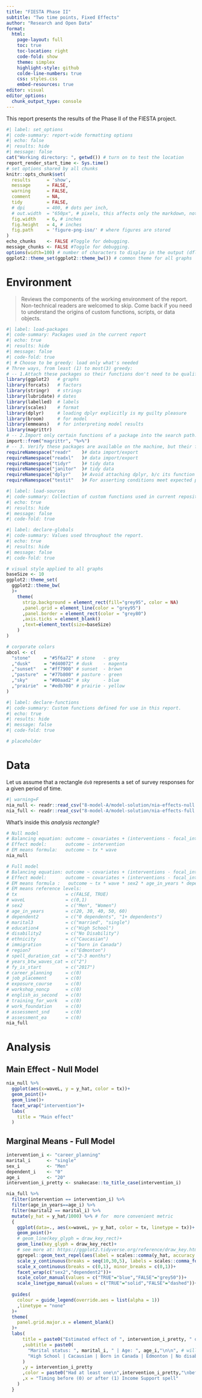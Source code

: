 ```yaml
---
title: "FIESTA Phase II"
subtitle: "Two time points, Fixed Effects"
author: "Research and Open Data"
format:
  html:
    page-layout: full
    toc: true
    toc-location: right
    code-fold: show
    theme: simplex
    highlight-style: github
    colde-line-numbers: true
    css: styles.css
    embed-resources: true 
editor: visual
editor_options: 
  chunk_output_type: console
---
```


This report presents the results of the Phase II of the FIESTA project. 

```r
#| label: set_options
#| code-summary: report-wide formatting options
#| echo: false
#| results: hide
#| message: false 
cat("Working directory: ", getwd()) # turn on to test the location
report_render_start_time <- Sys.time()
# set options shared by all chunks
knitr::opts_chunk$set(
  results      = 'show',
  message      = FALSE,
  warning      = FALSE,
  comment      = NA,
  tidy         = FALSE,
  # dpi        = 400, # dots per inch,
  # out.width  = "650px", # pixels, this affects only the markdown, not the underlying png file.  The height will be scaled appropriately.
  fig.width    = 6, # inches
  fig.height   = 4, # inches
  fig.path     = 'figure-png-iso/' # where figures are stored
)
echo_chunks    <- FALSE #Toggle for debugging.
message_chunks <- FALSE #Toggle for debugging.
options(width=100) # number of characters to display in the output (dflt = 80)
ggplot2::theme_set(ggplot2::theme_bw()) # common theme for all graphs
```

# Environment

> Reviews the components of the working environment of the report. Non-technical readers are welcomed to skip. Come back if you need to understand the origins of custom functions, scripts, or data objects.

```r
#| label: load-packages
#| code-summary: Packages used in the current report
#| echo: true
#| results: hide
#| message: false
#| code-fold: true
#| # Choose to be greedy: load only what's needed
# Three ways, from least (1) to most(3) greedy:
# -- 1.Attach these packages so their functions don't need to be qualified: http://r-pkgs.had.co.nz/namespace.html#search-path
library(ggplot2)   # graphs
library(forcats)   # factors
library(stringr)   # strings
library(lubridate) # dates
library(labelled)  # labels
library(scales)    # format
library(dplyr)     # loading dplyr explicitly is my guilty pleasure
library(broom)     # for model
library(emmeans)   # for interpreting model results
library(magrittr)
# -- 2.Import only certain functions of a package into the search path.
import::from("magrittr", "%>%")
# -- 3. Verify these packages are available on the machine, but their functions need to be qualified: http://r-pkgs.had.co.nz/namespace.html#search-path
requireNamespace("readr"    )# data import/export
requireNamespace("readxl"   )# data import/export
requireNamespace("tidyr"    )# tidy data
requireNamespace("janitor"  )# tidy data
requireNamespace("dplyr"    )# Avoid attaching dplyr, b/c its function names conflict with a lot of packages (esp base, stats, and plyr).
requireNamespace("testit"   )# For asserting conditions meet expected patterns.
```

```r
#| label: load-sources
#| code-summary: Collection of custom functions used in current repository 
#| echo: true
#| results: hide
#| message: false
#| code-fold: true
```

```r
#| label: declare-globals
#| code-summary: Values used throughout the report.
#| echo: true
#| results: hide
#| message: false 
#| code-fold: true

# visual style applied to all graphs
baseSize <- 10
ggplot2::theme_set(
  ggplot2::theme_bw(
  )+
    theme(
      strip.background = element_rect(fill="grey95", color = NA)
      ,panel.grid = element_line(color = "grey95")
      ,panel.border = element_rect(color = "grey80")
      ,axis.ticks = element_blank()
      ,text=element_text(size=baseSize)
    )
)

# corporate colors
abcol <- c(
  "stone"     = "#5f6a72" # stone   - grey
  ,"dusk"     = "#d40072" # dusk    - magenta
  ,"sunset"   = "#ff7900" # sunset  - brown
  ,"pasture"  = "#77b800" # pasture - green
  ,"sky"      = "#00aad2" # sky     - blue
  ,"prairie"  = "#edb700" # prairie - yellow
)
```

```r
#| label: declare-functions
#| code-summary: Custom functions defined for use in this report.
#| echo: true
#| results: hide
#| message: false 
#| code-fold: true

# placeholder
```

# Data

Let us assume that a rectangle `ds0` represents a set of survey responses for a given period of time.

```r
#| warning=F
nia_null <- readr::read_csv("8-model-A/model-solution/nia-effects-null.csv")
nia_full <- readr::read_csv("8-model-A/model-solution/nia-effects-full.csv")

```

What's inside this *analysis rectangle*?

```r
# Null model
# Balancing equation: outcome ~ covariates + (interventions - focal_intervention)
# Effect model:       outcome ~ intervention
# EM means formula:   outcome ~ tx * wave
nia_null

# Full model 
# Balancing equation: outcome ~ covariates + (interventions - focal_intervention)
# Effect model:       outcome ~ covariates + (interventions - focal_intervention)
# EM means formula :   outcome ~ tx * wave * sex2 * age_in_years * dependent2 * marital2
# EM means reference levels:
# tx                  = c(FALSE, TRUE)
# waveL               = c(0,1)
# sex2                = c("Men", "Women")
# age_in_years        = c(20, 30, 40, 50, 60)
# dependent2          = c("0 dependents", "1+ dependents")
# marital3            = c("married", "single")
# education4          = c("High School")
# disability2         = c("No Disability")
# ethnicity           = c("Caucasian")
# immigration         = c("born in Canada")
# region7             = c("Edmonton")
# spell_duration_cat  = c("2-3 months")
# years_btw_waves_cat = c("2")
# fy_is_start         = c("2017")
# career_planning     = c(0)
# job_placement       = c(0)
# exposure_course     = c(0)
# workshop_noncp      = c(0)
# english_as_second   = c(0)
# training_for_work   = c(0)
# work_foundation     = c(0)
# assessment_snd      = c(0)
# assessment_ea       = c(0)
nia_full
```

# Analysis

## Main Effect - Null Model

```r
nia_null %>% 
  ggplot(aes(x=waveL, y = y_hat, color = tx))+
  geom_point()+
  geom_line()+
  facet_wrap("intervention")+
  labs(
    title = "Main effect"
  )
```

## Marginal Means - Full Model

```r
intervention_i <- "career_planning"
marital_i      <- "single"
sex_i          <- "Men"
dependent_i    <- "0"
age_i          <- "20"
intervention_i_pretty <- snakecase::to_title_case(intervention_i)

nia_full %>% 
  filter(intervention == intervention_i) %>% 
  filter(age_in_years==age_i) %>% 
  filter(marital2 == marital_i) %>% 
  mutate(y_hat = y_hat/1000) %>% # for  more convenient metric
  {
    ggplot(data=., aes(x=waveL, y= y_hat, color = tx, linetype = tx))+
    geom_point()+
    # geom_line(key_glyph = draw_key_rect)+
    geom_line(key_glyph = draw_key_rect)+
    # see more at: https://ggplot2.tidyverse.org/reference/draw_key.html
    ggrepel::geom_text_repel(aes(label = scales::comma(y_hat, accuracy = .1)))+
    scale_y_continuous(breaks = seq(10,30,5), labels = scales::comma_format())+
    scale_x_continuous(breaks = c(0,1), minor_breaks = c(0,1))+
    facet_wrap(c("sex2","dependent2"))+
    scale_color_manual(values = c("TRUE"="blue","FALSE"="grey50"))+
    scale_linetype_manual(values = c("TRUE"="solid","FALSE"="dashed"))+
    
  guides(
    colour = guide_legend(override.aes = list(alpha = 1))
    ,linetype = "none"
  )+
  theme(
    panel.grid.major.x = element_blank()
  )+
  labs(
      title = paste0("Estimated effect of ", intervention_i_pretty, " on Total Earnings (in thousands)")
      ,subtitle = paste0(
        "Marital status: ", marital_i, " | Age: ", age_i,"\n\n", # will change with specs
        "High School | Cacausian | Born in Canada | Edmonton | No disability | IS = 2-3 months | FY start = 2017" # won't change with specs
      )
      ,y = intervention_i_pretty
      ,color = paste0("Had at least one\n",intervention_i_pretty,"\nbefore end of spell")
      ,x = "Timing before (0) or after (1) Income Support spell"
    )  
  }
  
  
```
